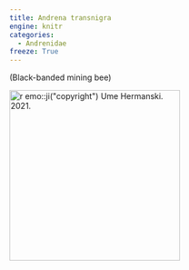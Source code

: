 ```yaml
---
title: Andrena transnigra
engine: knitr
categories:
  - Andrenidae
freeze: True
---
```

(Black-banded mining bee)

[![`r emo::ji("copyright")` Ume Hermanski. 2021.](/files/no_bee.png){height=300}](https://inaturalist.ca/observations/74647139)
